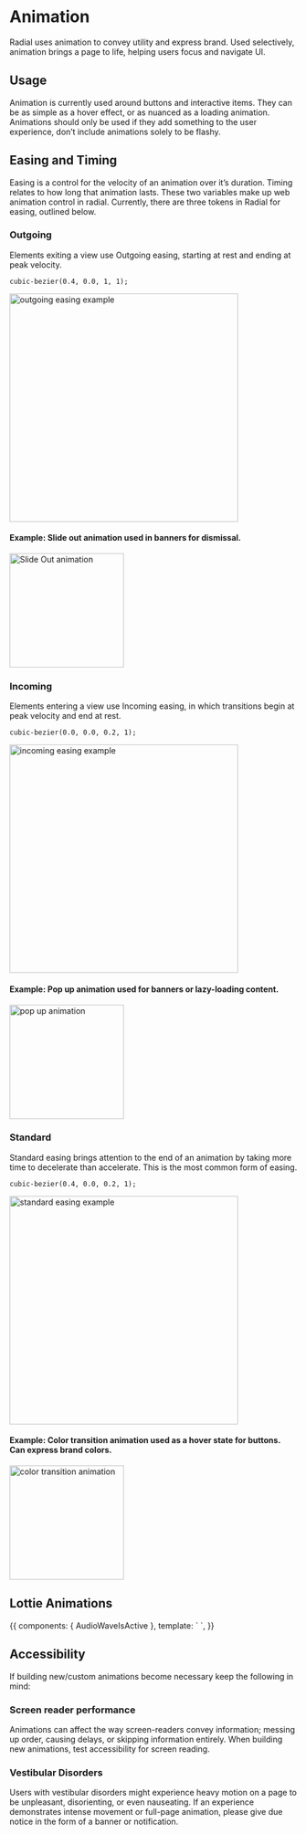 
<Meta title="Foundations/Animation" />

# Animation

Radial uses animation to convey utility and express brand. Used selectively, animation brings a page to life, helping users focus and navigate UI.

## Usage

Animation is currently used around buttons and interactive items. They can be as simple as a hover effect, or as nuanced as a loading animation. Animations should only be used if they add something to the user experience, don’t include animations solely to be flashy.

## Easing and Timing

Easing is a control for the velocity of an animation over it’s duration. Timing relates to how long that animation lasts. These two variables make up web animation control in radial. Currently, there are three tokens in Radial for easing, outlined below.

  ### Outgoing
   Elements exiting a view use Outgoing easing, starting at rest and ending at peak velocity.

    cubic-bezier(0.4, 0.0, 1, 1);

 <img alt="outgoing easing example" src="./images/outgoing-animation.png" width="400" />

  #### Example: Slide out animation used in banners for dismissal.

 <img alt="Slide Out animation" src="./images/Foundations-Animation-slide-out.gif" width="200" />




  ### Incoming
  Elements entering a view use Incoming easing, in which transitions begin at peak velocity and end at rest.

    cubic-bezier(0.0, 0.0, 0.2, 1);


  <img alt="incoming easing example" src="./images/incoming-animation.png" width="400" />

  #### Example: Pop up animation used for banners or lazy-loading content.

 <img alt="pop up animation" src="./images/Foundations-Animation-pop-up.gif" width="200" />



 ### Standard
 Standard easing brings attention to the end of an animation by taking more time to decelerate than accelerate. This is the most common form of easing.


    cubic-bezier(0.4, 0.0, 0.2, 1);



 <img alt="standard easing example" src="./images/standard-animation.png" width="400" />

  #### Example: Color transition animation used as a hover state for buttons. Can express brand colors.


 <img alt="color transition animation" src="./images/Foundations-Animation-color-transition.gif" width="200" />


## Lottie Animations

<Canvas>
    <Story name="Lottie Animations Example">
        {{
            components: { AudioWaveIsActive },
            template: `
    <span class="o-icon u-icon--l">
      <audio-wave-is-active />
    </span>
`,
        }}
    </Story>
</Canvas>

## Accessibility

If building new/custom animations become necessary keep the following in mind:



### Screen reader performance
Animations can affect the way screen-readers convey information; messing up order, causing delays, or skipping information entirely. When building new animations, test accessibility for screen reading.

### Vestibular Disorders
Users with vestibular disorders might experience heavy motion on a page to be unpleasant, disorienting, or even nauseating. If an experience demonstrates intense movement or full-page animation, please give due notice in the form of a banner or notification.
